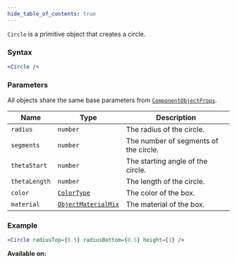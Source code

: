 ```yaml
---
hide_table_of_contents: true
---
```



`Circle` is a primitive object that creates a circle.

### Syntax

```jsx
<Circle />
```

### Parameters

All objects share the same base parameters from [`ComponentObjectProps`](/sdk/types/ComponentObjectProps).

| Name          | Type                                                | Description                           |
| ------------- | --------------------------------------------------- | ------------------------------------- |
| `radius`      | `number`                                            | The radius of the circle.             |
| `segments`    | `number`                                            | The number of segments of the circle. |
| `thetaStart`  | `number`                                            | The starting angle of the circle.     |
| `thetaLength` | `number`                                            | The length of the circle.             |
| `color`       | [`ColorType`](/sdk/types/ColorType)                 | The color of the box.                 |
| `material`    | [`ObjectMaterialMix`](/sdk/types/ObjectMaterialMix) | The material of the box.              |

### Example

```jsx
<Circle radiusTop={0.5} radiusBottom={0.5} height={1} />
```

**Available on:** <ClientTag /> <ServerTag />
